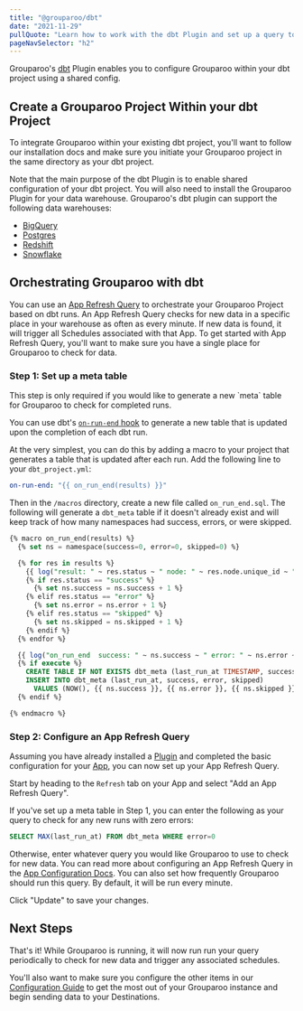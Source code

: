 ```yaml
---
title: "@grouparoo/dbt"
date: "2021-11-29"
pullQuote: "Learn how to work with the dbt Plugin and set up a query to integrate your dbt project with Grouparoo."
pageNavSelector: "h2"
---
```


<PluginDocsLinks plugin="dbt" />

Grouparoo's [dbt](https://www.getdbt.com/) Plugin enables you to configure Grouparoo within your dbt project using a shared config.

## Create a Grouparoo Project Within your dbt Project

To integrate Grouparoo within your existing dbt project, you'll want to follow our installation docs and make sure you initiate your Grouparoo project in the same directory as your
dbt project.

<PluginDocsInstallation plugin="dbt" />

<Alert variant="warning">
  Note that the main purpose of the dbt Plugin is to enable shared configuration
  of your dbt project. You will also need to install the Grouparoo Plugin for
  your data warehouse.
</Alert> Grouparoo's dbt plugin can support the following data warehouses:

- [BigQuery](/docs/integrations/grouparoo-bigquery)
- [Postgres](/docs/integrations/grouparoo-postgres)
- [Redshift](/docs/integrations/grouparoo-redshift)
- [Snowflake](/docs/integrations/grouparoo-snowflake)

## Orchestrating Grouparoo with dbt

You can use an [App Refresh Query](/docs/getting-started/product-concepts#app-refresh-query) to orchestrate your Grouparoo Project based on dbt runs. An App Refresh Query checks for new data in a specific place in your warehouse as often as every minute. If new data is found, it will trigger all Schedules associated with that App. To get started with App Refresh Query, you'll want to make sure you have a single place for Grouparoo to check for data.

### Step 1: Set up a meta table

<Alert variant="success">
  This step is only required if you would like to generate a new `meta` table
  for Grouparoo to check for completed runs.
</Alert>

You can use dbt's [`on-run-end` hook](https://docs.getdbt.com/reference/project-configs/on-run-start-on-run-end) to generate a new table that is updated upon the completion of each dbt run.

At the very simplest, you can do this by adding a macro to your project that generates a table that is updated after each run. Add the following line to your `dbt_project.yml`:

```yml
on-run-end: "{{ on_run_end(results) }}"
```

Then in the `/macros` directory, create a new file called `on_run_end.sql`. The following will generate a `dbt_meta` table if it doesn't already exist and will keep track of how many namespaces had success, errors, or were skipped.

```sql
{% macro on_run_end(results) %}
  {% set ns = namespace(success=0, error=0, skipped=0) %}

  {% for res in results %}
    {{ log("result: " ~ res.status ~ " node: " ~ res.node.unique_id ~ " message: " ~ res.message, info=True) }}
    {% if res.status == "success" %}
      {% set ns.success = ns.success + 1 %}
    {% elif res.status == "error" %}
      {% set ns.error = ns.error + 1 %}
    {% elif res.status == "skipped" %}
      {% set ns.skipped = ns.skipped + 1 %}
    {% endif %}
  {% endfor %}

  {{ log("on_run_end  success: " ~ ns.success ~ " error: " ~ ns.error ~ " skipped: " ~ ns.skipped, info=True) }}
  {% if execute %}
    CREATE TABLE IF NOT EXISTS dbt_meta (last_run_at TIMESTAMP, success INT, error INT, skipped INT);
    INSERT INTO dbt_meta (last_run_at, success, error, skipped)
      VALUES (NOW(), {{ ns.success }}, {{ ns.error }}, {{ ns.skipped }});
  {% endif %}

{% endmacro %}
```

### Step 2: Configure an App Refresh Query

Assuming you have already installed a [Plugin](/docs/integrations#plugins) and completed the basic configuration for your [App](/docs/config/apps), you can now set up your App Refresh Query.

Start by heading to the `Refresh` tab on your App and select "Add an App Refresh Query".

<ImageInBrowserFrame
  centered
  alt="UI Config: Configure App Refresh Query"
  src="/images/docs/guides/config/app--06-configure-refresh-query.png"
  width={1824}
  height={877}
/>

If you've set up a meta table in Step 1, you can enter the following as your query to check for any new runs with zero errors:

```sql
SELECT MAX(last_run_at) FROM dbt_meta WHERE error=0
```

Otherwise, enter whatever query you would like Grouparoo to use to check for new data. You can read more about configuring an App Refresh Query in the [App Configuration Docs](/docs/config/apps). You can also set how frequently Grouparoo should run this query. By default, it will be run every minute.

Click "Update" to save your changes.

## Next Steps

That's it! While Grouparoo is running, it will now run run your query periodically to check for new data and trigger any associated schedules.

You'll also want to make sure you configure the other items in our [Configuration Guide](/docs/config) to get the most out of your Grouparoo instance and begin sending data to your Destinations.
